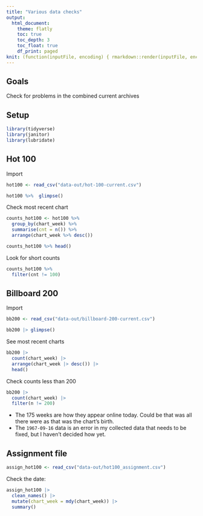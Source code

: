 ```yaml
---
title: "Various data checks"
output:
  html_document:
    theme: flatly
    toc: true
    toc_depth: 3
    toc_float: true
    df_print: paged
knit: (function(inputFile, encoding) { rmarkdown::render(inputFile, encoding = encoding, output_dir = "docs") })
---
```



## Goals

Check for problems in the combined current archives

## Setup

```r
library(tidyverse)
library(janitor)
library(lubridate)
```

## Hot 100

Import

```r
hot100 <- read_csv("data-out/hot-100-current.csv")

hot100 %>%  glimpse()
```

Check most recent chart

```r
counts_hot100 <- hot100 %>% 
  group_by(chart_week) %>% 
  summarise(cnt = n()) %>% 
  arrange(chart_week %>% desc())

counts_hot100 %>% head()
```

Look for short counts

```r
counts_hot100 %>% 
  filter(cnt != 100)
```

## Billboard 200

Import

```r
bb200 <- read_csv("data-out/billboard-200-current.csv")

bb200 |> glimpse()
```

See most recent charts

```r
bb200 |> 
  count(chart_week) |> 
  arrange(chart_week |> desc()) |> 
  head()
```

Check counts less than 200

```r
bb200 |> 
  count(chart_week) |> 
  filter(n != 200)
```


- The 175 weeks are how they appear online today. Could be that was all there were as that was the chart's birth.
- The `1967-09-16` data is an error in my collected data that needs to be fixed, but I haven't decided how yet.

## Assignment file

```r
assign_hot100 <- read_csv("data-out/hot100_assignment.csv")
```

Check the date:

```r
assign_hot100 |> 
  clean_names() |> 
  mutate(chart_week = mdy(chart_week)) |> 
  summary()
```

